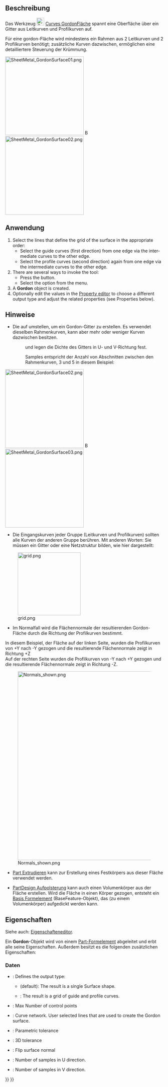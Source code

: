 <languages/>

{{Docnav/de
|[[Curves_Pipeshell/de|Rohrschale]]
|[[Curves_SegmentSurface/de|FlächeAufteilen]]
|[[Curves_Workbench/de|Curves]]
|IconL=Curves_Pipeshell.svg
|IconR=Curves_SegmentSurface.svg
|IconC=Curves_workbench_icon.svg
}}

{{GuiCommand/de
|Name=Curves GordonSurface
|Name/de=Curves GordonFläche
|MenuLocation=Surfaces → Gordon surface
|Workbenches=[[Curves_Workbench/de|Curves]]
}}

<span id="Description"></span>
==Beschreibung==

Das Werkzeug [[Image:Curves_GordonSurface.svg|24px]] [[Curves_GordonSurface/de|Curves GordonFläche]] spannt eine Oberfläche über ein Gitter aus Leitkurven und Profilkurven auf.

Für eine gordon-Fläche wird mindestens ein Rahmen aus 2 Leitkurven und 2 Profilkurven benötigt; zusätzliche Kurven dazwischen, ermöglichen eine detailliertere Steuerung der Krümmung.

[[Image:SheetMetal_GordonSurface01.png|250px]] [[Image:Button_right.svg|16px|link=]]
[[Image:SheetMetal_GordonSurface02.png|250px]]

{{Caption|Ein Gitter aus 3 Leitkurven (gelb) und 4 Profilen (lila) → Eine Gordon-Fläche}}

<span id="Usage"></span>
==Anwendung==

<div lang="en" dir="ltr" class="mw-content-ltr">
# Select the lines that define the grid of the surface in the appropriate order:
#* Select the guide curves (first direction) from one edge via the intermediate curves to the other edge.
#* Select the profile curves (second direction) again from one edge via the intermediate curves to the other edge.
# There are several ways to invoke the tool:
#* Press the {{Button|[[Image:Curves_GordonSurface.svg|16px]] [[Curves_GordonSurface|Gordon surface]]}} button.
#* Select the {{MenuCommand|Surfaces → [[Image:Curves_GordonSurface.svg|16px]] Gordon surface}} option from the menu.
# A '''Gordon''' object is created.
# Optionally edit the values in the [[Property_editor|Property editor]] to choose a different output type and adjust the related properties (see Properties below).
</div>

<span id="Notes"></span>
==Hinweise==

* Die {{PropertyData/de|Output}} auf {{Value|Wireframe}} umstellen, um ein Gordon-Gitter zu erstellen. Es verwendet dieselben Rahmenkurven, kann aber mehr oder weniger Kurven dazwischen besitzen.
*:{{PropertyData/de|Samples U}} und {{PropertyData/de|Samples V}} legen die Dichte des Gitters in U- und V-Richtung fest.
*: Samples entspricht der Anzahl von Abschnitten zwischen den Rahmenkurven, 3 und 5 in diesem Beispiel:

[[Image:SheetMetal_GordonSurface02.png|250px]] [[Image:Button_right.svg|16px|link=]]
[[Image:SheetMetal_GordonSurface03.png|250px]]

{{Caption|Gordon-Fläche → GordonGitter, dasselbe Objekt mit der Eigenschaft Output auf Wireframe gesetzt}}

* Die Eingangskurven jeder Gruppe (Leitkurven und Profilkurven) sollten alle Kurven der anderen Gruppe berühren. Mit anderen Worten: Sie müssen ein Gitter oder eine Netzstruktur bilden, wie hier dargestellt:

[[File:grid.png|200px]]

* Im Normalfall wird die Flächennormale der resultierenden Gordon-Fläche durch die Richtung der Profilkurven bestimmt.
In diesem Beispiel, der Fläche auf der linken Seite, wurden die Profilkurven von +Y nach -Y gezogen und die resultierende Flächennormale zeigt in Richtung +Z
<br>
Auf der rechten Seite wurden die Profilkurven von -Y nach +Y gezogen und die resultierende Flächennormale zeigt in Richtung -Z.

[[File:Normals shown.png|600px]]

* [[Part_Extrude/de|Part Extrudieren]] kann zur Erstellung eines Festkörpers aus dieser Fläche verwendet werden.

* [[PartDesign_Pad/de|PartDesign Aufpolsterung]] kann auch einen Volumenkörper aus der Fläche erstellen. Wird die Fläche in einen Körper gezogen, entsteht ein [[PartDesign_Body/de#Basis Formelement|Basis Formelement]] (BaseFeature-Objekt), das (zu einem Volumenkörper) aufgedickt werden kann.

<span id="Properties"></span>
==Eigenschaften==

Siehe auch: [[Property_editor/de|Eigenschafteneditor]].

Ein '''Gordon'''-Objekt wird von einem [[Part_Feature/de|Part-Formelement]] abgeleitet und erbt alle seine Eigenschaften. Außerdem besitzt es die folgenden zusätzlichen Eigenschaften:

<span id="Data"></span>
===Daten===

{{TitleProperty|Basis}}

<div lang="en" dir="ltr" class="mw-content-ltr">
* {{PropertyData|Output|Enumeration}}: Defines the output type: 
** {{Value|Surface}} (default): The result is a single Surface shape.
** {{Value|Wireframe}}: The result is a grid of guide and profile curves.
</div>

{{TitleProperty|Gordon}}

<div lang="en" dir="ltr" class="mw-content-ltr">
* {{PropertyData|Max Ctrl Pts|Integer}}: Max Number of control points
* {{PropertyData|Sources|LinkList}}: Curve network. User selected lines that are used to create the Gordon surface.
* {{PropertyData|Tol2D|Float|Hidden}}: Parametric tolerance
* {{PropertyData|Tol3D|Float}}: 3D tolerance
</div>

{{TitleProperty|Surface}}

<div lang="en" dir="ltr" class="mw-content-ltr">
* {{PropertyData|Flip Normal|Bool}}: Flip surface normal
</div>

{{TitleProperty|Wireframe}}

<div lang="en" dir="ltr" class="mw-content-ltr">
* {{PropertyData|Samples U|Integer|Hidden}}: Number of samples in U direction.
* {{PropertyData|Samples V|Integer|Hidden}}: Number of samples in V direction.
</div>


{{Docnav/de
|[[Curves_Pipeshell/de|Rohrschale]]
|[[Curves_SegmentSurface/de|FlächeAufteilen]]
|[[Curves_Workbench/de|Curves]]
|IconL=Curves_Pipeshell.svg
|IconR=Curves_SegmentSurface.svg
|IconC=Curves_workbench_icon.svg
}}

{{Curves Tools navi{{#translation:}}}}
{{Userdocnavi{{#translation:}}}}